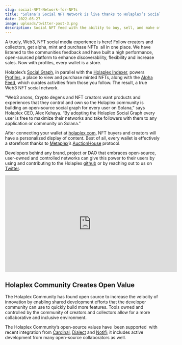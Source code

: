 ```yaml
---
slug: social-NFT-Network-for-NFTs
title: "Solana’s Social NFT Network is live thanks to Holaplex’s Social Graph. "
date: 2022-05-27
image: uploads/twitter-post-3.png
description: Social NFT feed with the ability to buy, sell, and make offers.
---
```

A truely, Web3, NFT social media experience is here! Follow creators and collectors, get alpha, mint and purchase NFTs  all in one place. We have listened to the communities feedback and have built a high performance, open-sourced platform to enhance discoverability, flexibility and increase sales. Now with profiles, every wallet is a store. 



Holaplex’s [Social Graph](https://github.com/holaplex/graph-program), in parallel with the [Holaplex Indexer](https://github.com/holaplex/indexer), powers [Profiles](https://www.holaplex.com/profiles/7r8oBPs3vNqgqEG8gnyPWUPgWuScxXyUxtmoLd1bg17F/nfts), a place to view and purchase minted NFTs, along with the [Alpha Feed](https://www.holaplex.com/alpha), which curates activities from those you follow. The result, a true Web3 NFT social network. 



“Web3 anons, Crypto degens and NFT creators want products and experiences that they control and own so the Holaplex community is building an open-source social graph for every user on Solana,” says Holaplex CEO, Alex Kehaya. “By adopting the Holaplex Social Graph every user is free to maximize their networks and take followers with them to any application or community on Solana.”



After connecting your wallet at [holaplex.com](https://holaplex.com/), NFT buyers and creators will have a personalized display of content. Best of all, every wallet is effectively a storefront thanks to [Metaplex](https://www.metaplex.com/)’s [AuctionHouse](https://docs.metaplex.com/auction-house/definition) protocol. 



Developers behind any brand, project or DAO that embraces open-source, user-owned and controlled networks can give this power to their users by using and contributing to the Holaplex [github](https://github.com/holaplex/graph-program) or by reaching out to us on [Twitter](https://twitter.com/holaplex?ref_src=twsrc%5Egoogle%7Ctwcamp%5Eserp%7Ctwgr%5Eauthor).

<iframe width="560" height="315" src="https://www.youtube.com/embed/aSvXswivtOM" title="YouTube video player" frameborder="0" allow="accelerometer; autoplay; clipboard-write; encrypted-media; gyroscope; picture-in-picture" allowfullscreen></iframe>

## Holaplex Community Creates Open Value 



The Holaplex Community has found open source to increase the velocity of innovation by enabling shared development efforts that the developer community can use to quickly build more features. Tools owned and controlled by the community of creators and collectors allow for a more collaborative and inclusive environment.

The Holaplex Community’s open-source values have  been supported  with recent integration from [Cardinal](https://www.cardinal.so/), [Dialect](https://www.dialect.to/) and [Notifi](https://notifi.network/); it includes active development from many open-source collaborators as well.